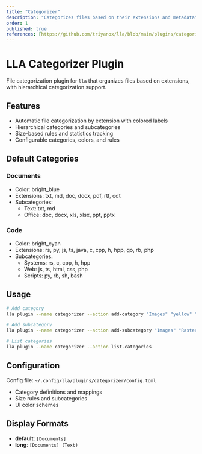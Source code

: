 ```yaml
---
title: "Categorizer"
description: "Categorizes files based on their extensions and metadata"
order: 1
published: true
references: [https://github.com/triyanox/lla/blob/main/plugins/categorizer]
---
```


# LLA Categorizer Plugin

File categorization plugin for `lla` that organizes files based on extensions, with hierarchical categorization support.

## Features

- Automatic file categorization by extension with colored labels
- Hierarchical categories and subcategories
- Size-based rules and statistics tracking
- Configurable categories, colors, and rules

## Default Categories

### Documents

- Color: bright_blue
- Extensions: txt, md, doc, docx, pdf, rtf, odt
- Subcategories:
  - Text: txt, md
  - Office: doc, docx, xls, xlsx, ppt, pptx

### Code

- Color: bright_cyan
- Extensions: rs, py, js, ts, java, c, cpp, h, hpp, go, rb, php
- Subcategories:
  - Systems: rs, c, cpp, h, hpp
  - Web: js, ts, html, css, php
  - Scripts: py, rb, sh, bash

## Usage

```bash
# Add category
lla plugin --name categorizer --action add-category "Images" "yellow" "jpg,png,gif"

# Add subcategory
lla plugin --name categorizer --action add-subcategory "Images" "Raster" "jpg,png,gif"

# List categories
lla plugin --name categorizer --action list-categories
```

## Configuration

Config file: `~/.config/lla/plugins/categorizer/config.toml`

- Category definitions and mappings
- Size rules and subcategories
- UI color schemes

## Display Formats

- **default**: `[Documents]`
- **long**: `[Documents] (Text)`
